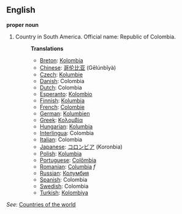 ==English==

'''proper noun'''

# Country in South America. Official name: Republic of Colombia.
#:'''Translations'''
#:*[[Breton]]: [[Kolombia]]
#:*[[Chinese]]: [[哥伦比亚]] (Gēlúnbǐyà)
#:*[[Czech]]: [[Kolumbie]]
#:*[[Danish]]: Colombia
#:*[[Dutch]]: Colombia
#:*[[Esperanto]]: [[Kolombio]]
#:*[[Finnish]]: [[Kolumbia]]
#:*[[French]]: [[Colombie]]
#:*[[German]]: [[Kolumbien]]
#:*[[Greek]]: [[Κολομβία]]
#:*[[Hungarian]]: [[Kolumbia]]
#:*[[Interlingua]]: Colombia
#:*[[Italian]]: Colombia
#:*[[Japanese]]: [[コロンビア]] (Koronbia)
#:*[[Polish]]: [[Kolumbia]]
#:*[[Portuguese]]: [[Colômbia]]
#:*[[Romanian]]: [[Columbia]] ''f''
#:*[[Russian]]: [[Колумбия]]
#:*[[Spanish]]: Colombia
#:*[[Swedish]]: Colombia
#:*[[Turkish]]: [[Kolombiya]]

''See'': [[Countries of the world]]